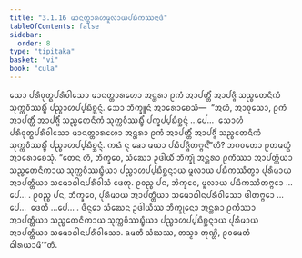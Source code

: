 ```yaml
---
title: "3.1.16 ᨾᩣᨶᨲ᩠ᨲᩣᩁᩉᨾᩪᩃᩣᨿᨸᨭᩥᨠᩔᨶᩣᨴᩥ"
tableOfContents: false
sidebar:
  order: 8
type: "tipitaka"
basket: "vi"
book: "cula"
---
```



<DynamicBreadcrumb />

<Division number="127" book="cula">

<Paragraph number="590" book="cula">
ᩈᩮᩣ ᨸᩁᩥᩅᩩᨲ᩠ᨳᨸᩁᩥᩅᩤᩈᩮᩣ ᨾᩣᨶᨲ᩠ᨲᩣᩁᩉᩮᩣ ᩋᨶ᩠ᨲᩁᩣ ᩑᨠᩴ ᩋᩣᨸᨲ᩠ᨲᩥᩴ ᩋᩣᨸᨩ᩠ᨩᩥ ᩈᨬ᩠ᨧᩮᨲᨶᩥᨠᩴ ᩈᩩᨠ᩠ᨠᩅᩥᩔᨭ᩠ᨮᩥᩴ ᨸᨬ᩠ᨧᩣᩉᨸ᩠ᨸᨭᩥᨧ᩠ᨨᨶ᩠ᨶᩴ. ᩈᩮᩣ ᨽᩥᨠ᩠ᨡᩪᨶᩴ ᩋᩣᩁᩮᩣᨧᩮᩈᩥ—  “ᩋᩉᩴ, ᩋᩣᩅᩩᩈᩮᩣ, ᩑᨠᩴ ᩋᩣᨸᨲ᩠ᨲᩥᩴ ᩋᩣᨸᨩ᩠ᨩᩥᩴ ᩈᨬ᩠ᨧᩮᨲᨶᩥᨠᩴ ᩈᩩᨠ᩠ᨠᩅᩥᩔᨭ᩠ᨮᩥᩴ ᨸᨠ᩠ᨡᨸ᩠ᨸᨭᩥᨧ᩠ᨨᨶ᩠ᨶᩴ …ᨸᩮ…  ᩈᩮᩣᩉᩴ ᨸᩁᩥᩅᩩᨲ᩠ᨳᨸᩁᩥᩅᩤᩈᩮᩣ ᨾᩣᨶᨲ᩠ᨲᩣᩁᩉᩮᩣ ᩋᨶ᩠ᨲᩁᩣ ᩑᨠᩴ ᩋᩣᨸᨲ᩠ᨲᩥᩴ ᩋᩣᨸᨩ᩠ᨩᩥᩴ ᩈᨬ᩠ᨧᩮᨲᨶᩥᨠᩴ ᩈᩩᨠ᩠ᨠᩅᩥᩔᨭ᩠ᨮᩥᩴ ᨸᨬ᩠ᨧᩣᩉᨸ᩠ᨸᨭᩥᨧ᩠ᨨᨶ᩠ᨶᩴ. ᨠᨳᩴ ᨶᩩ ᨡᩮᩣ ᨾᨿᩣ ᨸᨭᩥᨸᨩ᩠ᨩᩥᨲᨻ᩠ᨻᨶ᩺”ᨲᩥ? ᨽᨣᩅᨲᩮᩣ ᩑᨲᨾᨲ᩠ᨳᩴ ᩋᩣᩁᩮᩣᨧᩮᩈᩩᩴ. “ᨲᩮᨶ ᩉᩥ, ᨽᩥᨠ᩠ᨡᩅᩮ, ᩈᩴᨥᩮᩣ ᩏᨴᩤᨿᩥᩴ ᨽᩥᨠ᩠ᨡᩩᩴ ᩋᨶ᩠ᨲᩁᩣ ᩑᨠᩥᩔᩣ ᩋᩣᨸᨲ᩠ᨲᩥᨿᩣ ᩈᨬ᩠ᨧᩮᨲᨶᩥᨠᩣᨿ ᩈᩩᨠ᩠ᨠᩅᩥᩔᨭ᩠ᨮᩥᨿᩣ ᨸᨬ᩠ᨧᩣᩉᨸ᩠ᨸᨭᩥᨧ᩠ᨨᨶ᩠ᨶᩣᨿ ᨾᩪᩃᩣᨿ ᨸᨭᩥᨠᩔᩥᨲ᩠ᩅᩣ ᨸᩩᩁᩥᨾᩣᨿ ᩋᩣᨸᨲ᩠ᨲᩥᨿᩣ ᩈᨾᩮᩣᨵᩤᨶᨸᩁᩥᩅᩤᩈᩴ ᨴᩮᨲᩩ. ᩑᩅᨬ᩠ᨧ ᨸᨶ, ᨽᩥᨠ᩠ᨡᩅᩮ, ᨾᩪᩃᩣᨿ ᨸᨭᩥᨠᩔᩥᨲᨻ᩠ᨻᩮᩣ …ᨸᩮ… .
</Paragraph>

<Paragraph number="591" book="cula">
ᩑᩅᨬ᩠ᨧ ᨸᨶ, ᨽᩥᨠ᩠ᨡᩅᩮ, ᨸᩩᩁᩥᨾᩣᨿ ᩋᩣᨸᨲ᩠ᨲᩥᨿᩣ ᩈᨾᩮᩣᨵᩤᨶᨸᩁᩥᩅᩤᩈᩮᩣ ᨴᩤᨲᨻ᩠ᨻᩮᩣ …ᨸᩮ…  ᨴᩮᨲᩥ …ᨸᩮ… .
</Paragraph>

<Paragraph number="592" book="cula">
ᨴᩥᨶ᩠ᨶᩮᩣ ᩈᩴᨥᩮᨶ ᩏᨴᩤᨿᩥᩔ ᨽᩥᨠ᩠ᨡᩩᨶᩮᩣ ᩋᨶ᩠ᨲᩁᩣ ᩑᨠᩥᩔᩣ ᩋᩣᨸᨲ᩠ᨲᩥᨿᩣ ᩈᨬ᩠ᨧᩮᨲᨶᩥᨠᩣᨿ ᩈᩩᨠ᩠ᨠᩅᩥᩔᨭ᩠ᨮᩥᨿᩣ ᨸᨬ᩠ᨧᩣᩉᨸ᩠ᨸᨭᩥᨧ᩠ᨨᨶ᩠ᨶᩣᨿ ᨸᩩᩁᩥᨾᩣᨿ ᩋᩣᨸᨲ᩠ᨲᩥᨿᩣ ᩈᨾᩮᩣᨵᩤᨶᨸᩁᩥᩅᩤᩈᩮᩣ. ᨡᨾᨲᩥ ᩈᩴᨥᩔ, ᨲᩈ᩠ᨾᩣ ᨲᩩᨱ᩠ᩉᩦ, ᩑᩅᨾᩮᨲᩴ ᨵᩤᩁᨿᩣᨾᩦ’”ᨲᩥ.
</Paragraph>
</Division>